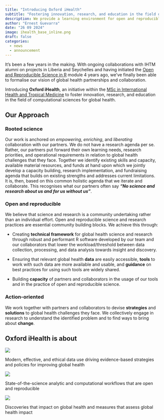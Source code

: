 ```yaml
---
title: "Introducing Oxford iHealth"
subtitle: "Fostering innovation, research, and education in the field of computational sciences for global health"
description: We provide a learning environment for open and reproducible science and collaborate with partners to leverage this learning to contribute to solutions to global health challenges.
author: "Ernest Guevarra"
date: "26 09 2024"
image: ihealth_base_inline.png
draft: false
categories:
  - news
  - announcement
---
```


It's been a few years in the making. With ongoing collaborations with IHTM alumni on projects in Liberia and Seychelles and having initiated the [Open and Reproducible Science in R](https://oxford-ihtm.io/teacahing) module 4 years ago, we've finally been able to formalise our vision of global health partnerships and collaboration.

Introducing **Oxford iHealth**, an initiative within the [MSc in International Health and Tropical Medicine](https://www.tropicalmedicine.ox.ac.uk/study-with-us/msc-ihtm) to foster innovation, research, and education in the field of computational sciences for global health.

## Our Approach

### Rooted science
Our work is anchored on *empowering*, *enriching*, and *liberating* collaboration with our partners. We do not have a research agenda per se. Rather, our partners put forward their own learning needs, research priorities, and operational requirements in relation to global health challenges that they face. Together we identify existing skills and capacity, available material resources, and funds at hand upon which we jointly develop a capacity building, research implementation, and fundraising agenda that builds on existing strengths and addresses current limitations. It is, then, based on this common holistic agenda that we iterate and collaborate. This recognises what our partners often say ***"No science and research about us and for us without us"***.

### Open and reproducible
We believe that science and research is a community undertaking rather than an individual effort. Open and reproducible science and research practices are essential community building blocks. We achieve this through:

* Creating **technical framework** for global health science and research through robust and performant R software developed by our team and our collaborators that lower the workload/threshold between data collection, processing, and data analysis towards insight and discovery.

* Ensuring that relevant global health **data** are easily accessible, **tools** to work with such data are more available and usable, and **guidance** on best practices for using such tools are widely shared.

* Building **capacity** of partners and collaborators in the usage of our tools and in the practice of open and reproducible science.

### Action-oriented
We work together with partners and collaborators to devise **strategies** and **solutions** to global health challenges they face. We collectively engage in research to understand the identified problem and to find ways to bring about **change**.

## Oxford iHealth is about

::: {.grid}

::: {.g-col-4}

![](../../images/insight.png){fig-align="center"}

Modern, effective, and ethical data use driving evidence-based strategies and policies for improving global health

:::

::: {.g-col-4}

![](../../images/innovation.png){fig-align="center"}

State-of-the-science analytic and computational workflows that are open and reproducible

:::

::: {.g-col-4}

![](../../images/impact.png){fig-align="center"}

Discoveries that impact on global health and measures that assess global health impact

:::

:::

